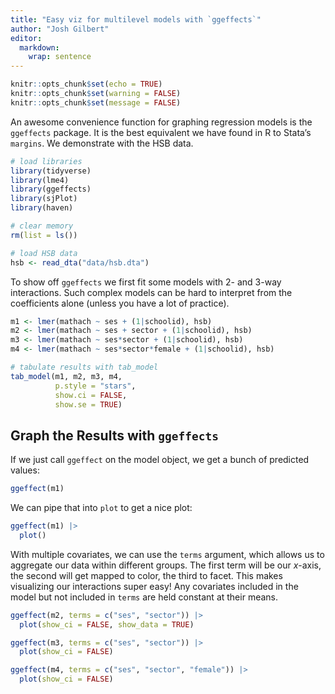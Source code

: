 ```yaml
---
title: "Easy viz for multilevel models with `ggeffects`"
author: "Josh Gilbert"
editor: 
  markdown: 
    wrap: sentence
---
```


```r
knitr::opts_chunk$set(echo = TRUE)
knitr::opts_chunk$set(warning = FALSE)
knitr::opts_chunk$set(message = FALSE)
```

An awesome convenience function for graphing regression models is the `ggeffects` package.
It is the best equivalent we have found in R to Stata's `margins`.
We demonstrate with the HSB data.

```r
# load libraries
library(tidyverse)
library(lme4)
library(ggeffects)
library(sjPlot)
library(haven)

# clear memory
rm(list = ls())

# load HSB data
hsb <- read_dta("data/hsb.dta")
```

To show off `ggeffects` we first fit some models with 2- and 3-way interactions.
Such complex models can be hard to interpret from the coefficients alone (unless you have a lot of practice).

```r
m1 <- lmer(mathach ~ ses + (1|schoolid), hsb)
m2 <- lmer(mathach ~ ses + sector + (1|schoolid), hsb)
m3 <- lmer(mathach ~ ses*sector + (1|schoolid), hsb)
m4 <- lmer(mathach ~ ses*sector*female + (1|schoolid), hsb)

# tabulate results with tab_model
tab_model(m1, m2, m3, m4,
          p.style = "stars",
          show.ci = FALSE,
          show.se = TRUE)
```

## Graph the Results with `ggeffects`

If we just call `ggeffect` on the model object, we get a bunch of predicted values:

```r
ggeffect(m1)
```

We can pipe that into `plot` to get a nice plot:

```r
ggeffect(m1) |> 
  plot()
```

With multiple covariates, we can use the `terms` argument, which allows us to aggregate our data within different groups.
The first term will be our $x$-axis, the second will get mapped to color, the third to facet.
This makes visualizing our interactions super easy!
Any covariates included in the model but not included in `terms` are held constant at their means.

```r
ggeffect(m2, terms = c("ses", "sector")) |> 
  plot(show_ci = FALSE, show_data = TRUE)

ggeffect(m3, terms = c("ses", "sector")) |> 
  plot(show_ci = FALSE)

ggeffect(m4, terms = c("ses", "sector", "female")) |> 
  plot(show_ci = FALSE)
```
